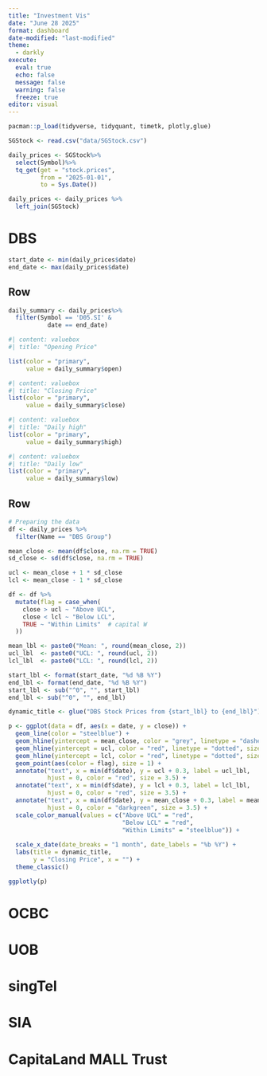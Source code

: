 ```yaml
---
title: "Investment Vis"
date: "June 28 2025"
format: dashboard
date-modified: "last-modified"
theme: 
  - darkly
execute: 
  eval: true
  echo: false
  message: false
  warning: false
  freeze: true
editor: visual
---
```


```r
pacman::p_load(tidyverse, tidyquant, timetk, plotly,glue)
```

```r
SGStock <- read.csv("data/SGStock.csv")
```

```r
daily_prices <- SGStock%>%
  select(Symbol)%>%
  tq_get(get = "stock.prices",
         from = "2025-01-01",
         to = Sys.Date())

daily_prices <- daily_prices %>%
  left_join(SGStock)
```

# DBS

```r
start_date <- min(daily_prices$date)
end_date <- max(daily_prices$date)
```

## Row {height="20%"}

```r
daily_summary <- daily_prices%>%
  filter(Symbol == 'D05.SI' &
           date == end_date)
```

```r
#| content: valuebox
#| title: "Opening Price"

list(color = "primary",
     value = daily_summary$open)
```

```r
#| content: valuebox
#| title: "Closing Price"
list(color = "primary",
     value = daily_summary$close)
```

```r
#| content: valuebox
#| title: "Daily high"
list(color = "primary",
     value = daily_summary$high)
```

```r
#| content: valuebox
#| title: "Daily low"
list(color = "primary",
     value = daily_summary$low)
```

## Row

```r
# Preparing the data
df <- daily_prices %>%
  filter(Name == "DBS Group")

mean_close <- mean(df$close, na.rm = TRUE)
sd_close <- sd(df$close, na.rm = TRUE)

ucl <- mean_close + 1 * sd_close
lcl <- mean_close - 1 * sd_close

df <- df %>%
  mutate(flag = case_when(
    close > ucl ~ "Above UCL",
    close < lcl ~ "Below LCL",
    TRUE ~ "Within Limits"  # capital W
  ))

mean_lbl <- paste0("Mean: ", round(mean_close, 2))
ucl_lbl  <- paste0("UCL: ", round(ucl, 2))
lcl_lbl  <- paste0("LCL: ", round(lcl, 2))

start_lbl <- format(start_date, "%d %B %Y")
end_lbl <- format(end_date, "%d %B %Y")
start_lbl <- sub("^0", "", start_lbl)
end_lbl <- sub("^0", "", end_lbl) 

dynamic_title <- glue("DBS Stock Prices from {start_lbl} to {end_lbl}")

p <- ggplot(data = df, aes(x = date, y = close)) +
  geom_line(color = "steelblue") +
  geom_hline(yintercept = mean_close, color = "grey", linetype = "dashed", size = 0.5, alpha = 0.8) +
  geom_hline(yintercept = ucl, color = "red", linetype = "dotted", size = 0.5, alpha = 0.8) +
  geom_hline(yintercept = lcl, color = "red", linetype = "dotted", size = 0.5, alpha = 0.8) +
  geom_point(aes(color = flag), size = 1) +
  annotate("text", x = min(df$date), y = ucl + 0.3, label = ucl_lbl,
           hjust = 0, color = "red", size = 3.5) +
  annotate("text", x = min(df$date), y = lcl + 0.3, label = lcl_lbl,
           hjust = 0, color = "red", size = 3.5) +
  annotate("text", x = min(df$date), y = mean_close + 0.3, label = mean_lbl,
           hjust = 0, color = "darkgreen", size = 3.5) +
  scale_color_manual(values = c("Above UCL" = "red",
                                "Below LCL" = "red",
                                "Within Limits" = "steelblue")) +
  
  scale_x_date(date_breaks = "1 month", date_labels = "%b %Y") +
  labs(title = dynamic_title,
       y = "Closing Price", x = "") +
  theme_classic()

ggplotly(p)
```

# OCBC

# UOB

# singTel

# SIA

# CapitaLand MALL Trust
